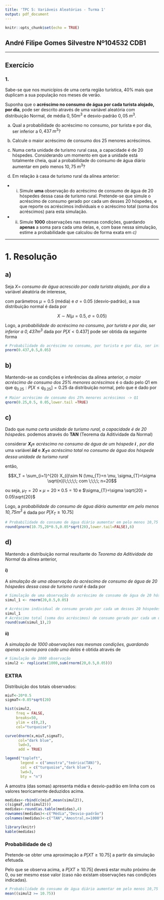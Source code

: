 ---
title: 'TPC 5: Variáveis Aleatórias - Turma 1'
output: pdf_document
---

```{r setup, include=FALSE}
knitr::opts_chunk$set(echo = TRUE)
```

## André Filipe Gomes Silvestre Nº104532 CDB1

---

## Exercício

### 1. 

Sabe-se que nos municípios de uma certa região turística, 40% mais que duplicam a sua população nos meses de verão.

Suponha que o **acréscimo no consumo de água por cada turista alojado, por dia**, pode ser descrito através de uma 
variável aleatória com distribuição Normal, de média $0,50 m^3$ e desvio-padrão $0,05 \; m^3$.

a) Qual a probabilidade do acréscimo no consumo, por turista e por dia, ser inferior a $0,437 \; m^3$?

b) Calcule o maior acréscimo de consumo dos $25%$ menores acréscimos.

c) Numa certa unidade de turismo rural casa, a capacidade é de 20 hóspedes. Considerando um momento em que a unidade está totalmente cheia, qual a probabilidade do consumo de água diário aumentar em pelo menos $10,75 \; m^3$?

d) Em relação à casa de turismo rural da alínea anterior:

- i) Simule **uma** observação do acréscimo de consumo de água de 20 hóspedes dessa casa de turismo rural. Pretende-se que simule o acréscimo de consumo gerado por cada um desses 20 hóspedes, e que reporte os acréscimos individuais e o acréscimo total (soma dos acréscimos) para esta simulação.

- ii) Simule **1000** observações nas mesmas condições, guardando **apenas** a soma para cada uma delas, e, com base nessa simulação, estime a probabilidade que calculou de forma exata em *c)*


---

\newpage

# 1. Resolução

## a)

Seja $X =$ *consumo de água acrescido por cada turista alojado, por dia* a variável aleatória de interesse,

com parâmetros $\mu= 0.5$ (média) e $\sigma = 0.05$ (desvio-padrão), a sua distribuição normal é dada por

$$X \sim N(\mu= 0.5,\;\sigma = 0.05)$$

Logo, a *probabilidade do acréscimo no consumo, por turista e por dia, ser inferior a $0,437 m^3$* dada por $P[X<0.437]$ pode ser obtida da seguinte forma

```{r}
# Probabilidade do acréscimo no consumo, por turista e por dia, ser inferior a 0,437 m3 -> P[X<0.437]
pnorm(0.437,0.5,0.05)
```

## b)

Mantendo-se as condições e inferências da alínea anterior, *o maior acréscimo de consumo dos 25% menores acréscimos* é o dado pelo $Q1$ em que  $q_{0.25} : P[X\le q_{0.25}] = 0.25$ da distribuição normal, pelo que é dado por

```{r}
# Maior acréscimo de consumo dos 25% menores acréscimos -> Q1
qnorm(0.25,0.5, 0.05,lower.tail =TRUE)
```

## c)

Dado que *numa certa unidade de turismo rural, a capacidade é de 20 hóspedes.* podemos através do **TAN** (Teorema da Aditividade da Normal)

considerar **$X_i =$** *acréscimo no consumo de água de um hóspede* ***i*** *, por dia* uma variável ***iid*** e **$X_T =$** *acréscimo total no consumo de água dos hóspede dessa unidade de turismo rural*

então, 

$$X_T = \sum_{i=1}^{20} X_{i}\sim N  (\mu_{T}=n \mu, \sigma_{T}=\sigma \sqrt{n})\;\;\;\;\; com \;\;\;\; n=20$$

ou seja, $\mu_{T}=20 	\times \mu = 20 	\times0.5 =10$ e $\sigma_{T}=\sigma \sqrt{20} = 0.05\sqrt{20}$ 

Logo, a *probabilidade do consumo de água diário aumentar em pelo menos $10,75 m^3$* é dada por $P[X_T \ge 10.75]$

```{r}
# Probabilidade do consumo de água diário aumentar em pelo menos 10,75 m3 -> P[XT >= 10.75]
round(pnorm(10.75,20*0.5,0.05*sqrt(20),lower.tail=FALSE),6)
```

## d)

Mantendo a distribuição normal resultante do *Teorema da Aditividade da Normal* da alínea anterior,

#### i)

A *simulação de uma observação do acréscimo de consumo de água de 20 hóspedes dessa casa de turismo rural* é dada por

```{r}
# Simulação de uma observação do acréscimo de consumo de água de 20 hóspedes
simul_1 <- rnorm(20,0.5,0.05)

# Acréscimo individual de consumo gerado por cada um desses 20 hóspedes
simul_1
# Acréscimo total (soma dos acréscimos) de consumo gerado por cada um desses 20 hóspedes
round(sum(simul_1),2)
```


#### ii)

A *simulação de  1000 observações nas mesmas condições, guardando apenas a soma para cada uma delas* é obtida através de

```{r}
# Simulação de 1000 observação 
simul2 <- replicate(1000,sum(rnorm(20,0.5,0.05)))
```

### EXTRA

Distribuição dos totais observados:

```{r fig.align='center',out.width="80%"}
miuT<-20*0.5
sigmaT<-0.05*sqrt(20)

hist(simul2,
     freq = FALSE,
     breaks=50,
     ylim = c(0,2),
     col="turquoise")

curve(dnorm(x,miuT,sigmaT),
      col="dark blue",
      lwd=3,
      add = TRUE)

legend("topleft",
       legend = c("amostra","teórica(TAN)"),
       col = c("turquoise","dark blue"),
       lwd=3,
       bty = "n")
```

A amostra (das somas) apresenta média e desvio-padrão em linha com os valores teoricamente deduzidos acima.
```{r}
medidas<-rbind(c(miuT,mean(simul2)),
c(sigmaT,sd(simul2)))
medidas<-round(as.table(medidas),4)
rownames(medidas)<-c("Média","Desvio-padrão")
colnames(medidas)<-c("TAN","Amostral,n=1000")

library(knitr)
kable(medidas)
```


### Probabilidade de c)

Pretende-se obter uma aproximação a $P[XT \ge 10.75]$ a partir da simulação efetuada.

Pelo que se observa acima, a $P[XT \ge 10.75]$ deverá estar muito próximo de $0$, ou ser mesmo esse valor (caso não existam observações nas condições indicadas).

```{r}
# Probabilidade do consumo de água diário aumentar em pelo menos 10,75 m3 -> P[XT >= 10.75]
mean((simul2 >= 10.75))
```


